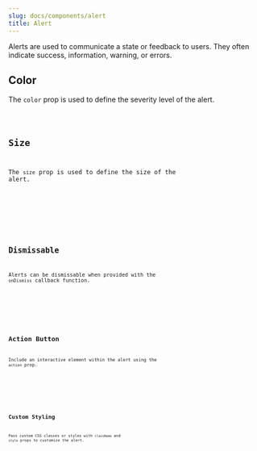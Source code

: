 ```yaml
---
slug: docs/components/alert
title: Alert
---
```


Alerts are used to communicate a state or feedback to users. They often indicate success, information, warning, or errors.

## Color

The `color` prop is used to define the severity level of the alert.



<CodeSample>
    <AlertColorDemo/>
</CodeSample>

<Code code={AlertColorSource} lang="tsx" />

## Size

The `size` prop is used to define the size of the alert.


<CodeSample>
    <AlertSizeDemo/>
</CodeSample>

<Code code={AlertSizeSource} lang="tsx" />


## Dismissable

Alerts can be dismissable when provided with the `onDismiss` callback function.


<CodeSample>
    <DismissableAlertDemo/>
</CodeSample>

<Code code={DismissableAlertSource} lang="tsx" />

## Action Button

Include an interactive element within the alert using the `action` prop.


<CodeSample>
    <AlertActionButtonDemo/>
</CodeSample>

<Code code={AlertActionButtonSource} lang="tsx" />

## Custom Styling

Pass custom CSS classes or styles with `className` and `style` props to customize the alert.


<CodeSample>
    <CustomStyleAlertDemo/>
</CodeSample>

<Code code={CustomStyleAlertSource} lang="tsx" />
